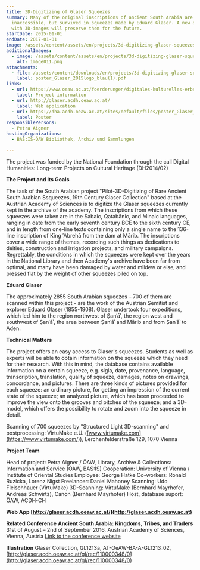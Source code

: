 ```yaml
---
title: 3D-Digitizing of Glaser Squeezes
summary: Many of the original inscriptions of ancient South Arabia are lost or
  inaccessible, but survived in squeezes made by Eduard Glaser. A new database
  with 3D-images will preserve them for the future.
startDate: 2015-01-01
endDate: 2017-01-01
image: /assets/content/assets/en/projects/3d-digitizing-glaser-squeezes/glaser1_2.png
additionalImages:
  - image: /assets/content/assets/en/projects/3d-digitizing-glaser-squeezes/additionalImages/image011.png
    alt: image011.png
attachments:
  - file: /assets/content/downloads/en/projects/3d-digitizing-glaser-squeezes/attachments/poster_Glaser_2015logo_blau(1).pdf
    label: poster_Glaser_2015logo_blau(1).pdf
links:
  - url: https://www.oeaw.ac.at/foerderungen/digitales-kulturelles-erbe/digital-humanities-langzeitprojekte-zum-kulturellen-erbe-abstracts#c9735
    label: Project information
  - url: http://glaser.acdh.oeaw.ac.at/
    label: Web application
  - url: https://dha.acdh.oeaw.ac.at/sites/default/files/poster_Glaser_2015logo_blau%281%29.pdf
    label: Poster
responsiblePersons:
  - Petra Aigner
hostingOrganizations:
  - BAS:IS-ÖAW Bibliothek, Archiv und Sammlungen

---
```

The project was funded by the National Foundation through the call Digital Humanities: Long-term Projects on Cultural Heritage (DH2014/02)

**The Project and its Goals**

The task of the South Arabian project "Pilot-3D-Digitizing of Rare Ancient South Arabian Ssqueezes, 19th Century Glaser Collection" based at the Austrian Academy of Sciences is to digitize the Glaser squeezes currently kept in the archive of the academy. The inscriptions from which these squeezes were taken are in the Sabaic, Qatabānic, and Minaic languages, ranging in date from the early seventh century BCE to the sixth century CE, and in length from one-line texts containing only a single name to the 136-line inscription of King ʾAbrehā from the dam at Mārib. The inscriptions cover a wide range of themes, recording such things as dedications to deities, construction and irrigation projects, and military campaigns. Regrettably, the conditions in which the squeezes were kept over the years in the National Library and then Academy's archive have been far from optimal, and many have been damaged by water and mildew or else, and pressed flat by the weight of other squeezes piled on top.

**Eduard Glaser**

The approximately 2855 South Arabian squeezes – 700 of them are scanned within this project - are the work of the Austrian Semitist and explorer Eduard Glaser (1855-1908). Glaser undertook four expeditions, which led him to the region northwest of Ṣanʿāʾ, the region west and southwest of Ṣanʿāʾ, the area between Ṣanʿāʾ and Mārib and from Ṣanʿāʾ to Aden.

**Technical Matters**

The project offers an easy access to Glaser's squeezes. Students as well as experts will be able to obtain information on the squeeze which they need for their research. With this in mind, the database contains available information on a certain squeeze, e.g. sigla, date, provenance, language, transcription, translation, quality of squeeze, damages, notes on drawings, concordance, and pictures. There are three kinds of pictures provided for each squeeze: an ordinary picture, for getting an impression of the current state of the squeeze; an analyzed picture, which has been proceeded to improve the view onto the grooves and pitches of the squeeze; and a 3D-model, which offers the possibility to rotate and zoom into the squeeze in detail.

Scanning of 700 squeezes by "Structured Light 3D-scanning" and postprocessing:
VirtuMake e.U. ([www.virtumake.com](https://www.virtumake.com/)), Lerchenfelderstraße 129, 1070 Vienna

**Project Team**

Head of project: Petra Aigner / ÖAW, Library, Archive & Collections: Information and Service (ÖAW, BAS:IS)
Cooperation: University of Vienna / Institute of Oriental Studies
Employee: George Hatke
Co-workers: Ronald Ruzicka, Lorenz Nigst
Freelancer: Daniel Mahoney
Scanning: Udo Fleischhauer (VirtuMake)
3D-Scanning: VirtuMake (Bernhard Mayrhofer, Andreas Schwirtz), Canon (Bernhard Mayrhofer)
Host, database suport: ÖAW, ACDH-CH

**Web App [http://glaser.acdh.oeaw.ac.at/](http://glaser.acdh.oeaw.ac.at)**

**Related Conference**
**Ancient South Arabia: Kingdoms, Tribes, and Traders**
31st of August – 2nd of September 2016, Austrian Academy of Sciences, Vienna, Austria
[Link to the conference website](http://www.oeaw.ac.at/asa-conference2016/)

**Illustration**
Glaser Collection, GL1213a, AT-OeAW-BA-A-GL1213\_02, [http://glaser.acdh.oeaw.ac.at/gl/rec/110000348/0](http://glaser.acdh.oeaw.ac.at/gl/rec/110000348/0)
